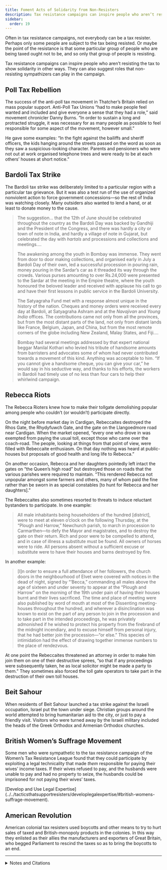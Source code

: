 ```yaml
---
title: Foment Acts of Solidarity from Non-Resisters
description: Tax resistance campaigns can inspire people who aren’t resisting the tax to show solidarity in other ways.
sidebar:
  order: 19
---
```


Often in tax resistance campaigns, not everybody can be a tax resister.
Perhaps only some people are subject to the tax being resisted.
Or maybe the point of the resistance is that some particular group of people who are being taxed ought not to be, and so only that group of people is resisting.

Tax resistance campaigns can inspire people who aren’t resisting the tax to show solidarity in other ways.
They can also suggest roles that non-resisting sympathizers can play in the campaign.

## <Badge text="Example" size="medium" /> Poll Tax Rebellion

The success of the anti-poll tax movement in Thatcher’s Britain relied on mass popular support.
Anti-Poll Tax Unions “had to make people feel wanted and included and give everyone a sense that they had a role,” said movement chronicler Danny Burns.
“In order to sustain a long and protracted struggle, it was necessary for as many people as possible to feel responsible for some aspect of the movement, however small.”

He gave some examples:
“In the fight against the bailiffs and sheriff officers, the kids hanging around the streets passed on the word as soon as they saw a suspicious-looking character.
Parents and pensioners who were not out at work organised telephone trees and were ready to be at each others’ houses at short notice.”

## <Badge text="Example" size="medium" /> Bardoli Tax Strike

The Bardoli tax strike was deliberately limited to a particular region with a particular tax grievance.
But it was also a test run of the use of organized nonviolent action to force government concessions—so the rest of India was watching closely.
Many outsiders also wanted to lend a hand, or at least to donate money to the cause.

> The suggestion… that the 12th of June should be celebrated throughout the country as the Bardoli Day was backed by Gandhiji and the President of the Congress, and there was hardly a city or town of note in India, and hardly a village of note in Gujarat, but celebrated the day with <i>hartals</i> and processions and collections and meetings.…
>
> The awakening among the youth in Bombay was immense.
> They went from door to door making collections, and organised early in July a Bardoli Day of their own, led a successful procession in pouring rain, money pouring in the Sardar’s car as it threaded its way through the crowds.
> Various purses amounting to over Rs.24,000 were presented to the Sardar at the meeting in the Empire theatre, where the youth honoured the beloved leader and received with applause his call to go and have their first lessons in public service in the Bardoli University.
>
> The Satyagraha Fund met with a response almost unique in the history of the nation.
> Cheques and money orders were received every day at Bardoli, at Satyagraha Ashram and at the <i>Navajivan</i> and <i>Young India</i> offices.
> The contributions came not only from all the provinces, but from the most distant parts of the land, not only from distant lands like France, Belgium, Japan, and China, but from the most remote corners of the globe including New Zealand, Malay States, and Fiji.…
>
> Bombay had several meetings addressed by that expert national beggar Manilal Kothari who levied his tribute of handsome amounts from barristers and advocates some of whom had never contributed towards a movement of this kind.
> Anything was acceptable to him.
> “If you cannot give a handsome cheque, you can give your car,” he would say in his seductive way, and thanks to his efforts, the workers in Bardoli had timely use of no less than four cars to help their whirlwind campaign.

## <Badge text="Example" size="medium" /> Rebecca Riots

The Rebecca Rioters knew how to make their tollgate demolishing popular among people who couldn’t (or wouldn’t) participate directly.

On the night before market day in Cardigan, Rebeccaites destroyed the Rhos Gate, the Rhydyfuwch Gate, and the gate on the Llangoedmore road near Cardigan.
When the market opened, “every one who drove in was exempted from paying the usual toll, except those who came over the coach-road.
The people, looking at things from that point of view, were filled with Rebeccaite enthusiasm.
On that day nothing was heard at public-houses but proposals of good health and long life to Rebecca.”

On another occasion, Rebecca and her daughters pointedly left intact the gates on “the Queen’s high road” but destroyed those on roads that the various parishes were required to maintain.
“This rendered Rebecca not unpopular amongst some farmers and others, many of whom paid the fine rather than be sworn in as special constables [to hunt for Rebecca and her daughters].”

The Rebeccaites also sometimes resorted to threats to induce reluctant bystanders to participate.
In one example:

> All male inhabitants being householders of the hundred [district], were to meet at eleven o’clock on the following Thursday, at the “Plough and Harrow,” Newchurch parish, to march in procession to Carmarthen—to defy the Mayor and magistrates, and to destroy the gate on their return.
> Rich and poor were to be compelled to attend, and in case of illness a substitute must be found.
> All owners of horses were to ride.
> All persons absent without a sufficient excuse or substitute were to have their houses and barns destroyed by fire.

In another example:

> [I]n order to ensure a full attendance of her followers, the church doors in the neighbourhood of Elvet were covered with notices in the dead of night, signed by “’Becca,” commanding all males above the age of sixteen and under seventy to appear at the “Plough and Harrow” on the morning of the 19th under pain of having their houses burnt and their lives sacrificed.
> The time and place of meeting were also published by word of mouth at most of the Dissenting meeting-houses throughout the hundred, and wherever a disinclination was known to exist on the part of any person to join in the procession and to take part in the intended proceedings, he was privately admonished if he wished to protect his property from the firebrand of the midnight incendiary, and to excuse himself from personal injury, that he had better join the procession—“or else.”
> This species of intimidation had the effect of drawing together immense numbers to the place of rendezvous.

At one point the Rebeccaites threatened an attorney in order to make him join them on one of their destructive sprees, “so that if any proceedings were subsequently taken, he as local solicitor might be made a party to them.”
They sometimes also forced the toll gate operators to take part in the destruction of their own toll houses.

## <Badge text="Example" size="medium" /> Beit Sahour

When residents of Beit Sahour launched a tax strike against the Israeli occupation, Israel put the town under siege.
Christian groups around the world attempted to bring humanitarian aid to the city, or just to pay a friendly visit.
Visitors who were turned away by the Israeli military included the heads of the Greek Orthodox and Armenian Orthodox churches.

## <Badge text="Example" size="medium" /> British Women’s Suffrage Movement

Some men who were sympathetic to the tax resistance campaign of the Women’s Tax Resistance League found that they could participate by exploiting a legal technicality that made *them* responsible for paying their wives’ income taxes.
If their wives refused to pay, and the husbands were unable to pay and had no property to seize, the husbands could be imprisoned for not paying their wives’ taxes.

<Aside type="note" title="See also">
[Develop and Use Legal Expertise](../../tacticsthatsupportresisters/developlegalexpertise/#british-womens-suffrage-movement).
</Aside>

## <Badge text="Example" size="medium" /> American Revolution

American colonial tax resisters used boycotts and other means to try to hurt sales of taxed and British-monopoly products in the colonies.
In this way they enlisted as their allies the manufacturers and exporters of Great Britain, who begged Parliament to rescind the taxes so as to bring the boycotts to an end.

<Aside type="wikipedia" title="Wikipedia">
  <WikipediaBadge title="Poll tax (Great Britain)" />
  <WikipediaBadge title="Anti-Poll Tax Unions" />
  <WikipediaBadge title="Bardoli Satyagraha" />
  <WikipediaBadge title="Mahatma Gandhi" />
  <WikipediaBadge title="Hartal" />
  <WikipediaBadge title="Rebecca Riots" />
  <WikipediaBadge title="Beit Sahour tax strike" />
  <WikipediaBadge title="Women’s suffrage in the United Kingdom" url="https://en.wikipedia.org/wiki/Women%27s_suffrage_in_the_United_Kingdom" />
  <WikipediaBadge title="Women’s Tax Resistance League" url="https://en.wikipedia.org/wiki/Women%27s_Tax_Resistance_League" />
  <WikipediaBadge title="Continental Association" />
</Aside>

---

<details>
<summary>Notes and Citations</summary>

* Burns, Danny <i>Poll Tax Rebellion</i> AK Press (1992), pp. 190–91
* Desai, Mahadev <i>The Story of Bardoli</i> (1929) [pp. 185–86](https://archive.org/details/in.ernet.dli.2015.122169/page/n199/mode/2up)
* Evans, Gwladys Tobit “Introduction” <i>Rebecca Riots!</i> (2010) p. 14 (Evans references <i>Seren Gomer</i>, August 1843)
* Evans, Henry Tobit <i>Rebecca Riots!</i> (2010), pp. 32, 48–49, 51, 71
* “US bishops back West Bank rebels” <i>Catholic Herald</i> 17 November 1989, p. 2
* <i>The Parliamentary History of England</i>, Vol. XVI (1813) [pp. 133–36](https://archive.org/details/parliamentaryhi02parlgoog/page/n91/mode/1up)

</details>
